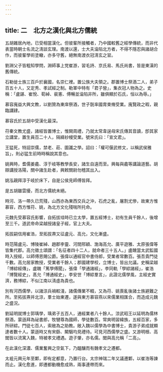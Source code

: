 ```yaml
---
---
---
```

title: 二　北方之漢化與北方儒統
---




五胡雜居內地，已受相當漢化。但彼輩所接觸者，乃中國較舊之經學傳統，而非代表當時朝士名流之淸談玄理。南渡以還，士大夫淪陷北方者，不得不隱忍與諸胡合作，而彼輩學術塗轍，亦多守舊，絕無南渡衣冠淸玄之習。

劉淵父子皆粗知學問，淵師事上党崔游，習毛詩、京氏易、馬氏尚書，皆是東漢的舊傳統。

石勒徙士族三百戶於襄國，名崇仁裡。置公族大夫領之。郡置博士祭酒二人，弟子百五十人，又定秀、孝試經之制。勒軍中特有「君子營」，集衣冠人物為之。史稱：「盧諶、崔悅、荀綽、裴憲、傅暢並淪陷非所，雖俱顯於石氏，恒以為辱。」

慕容廆益大興文教，以劉贊為東庠祭酒，世子皝率國胄束脩受業。廆覽政之暇，親臨講肄。

慕容氏於五胡中受漢化最深。

苻秦文教尤盛，諸經皆置博士，惟闕周禮，乃就太常韋逞母宋氏傳其音讀，卽其家立講堂，置生員百二十人，隔絳紗幔受業。號宋氏曰：「宣文君」。

王猛死，特詔崇儒，禁老、莊、圖讖之學。詔曰：「權可偃武修文，以稱武侯雅旨」，則必猛生前時時稱說其意也。

姚興時，耆儒姜龕、淳于岐等教學長安，諸生自遠而至。興每與龕等講論道藝。胡辯講授洛陽，關中諸生赴者，興敕關尉勿稽其出入。

姚泓親拜淳于岐於床下，自是公侯見師傅皆拜。

是五胡雖雲擾，而北方儒統未絕。

時河、洛一帶久已荒殘，山西亦為東西交兵之沖，石虎之亂，屠割尤慘，故東方惟慕容，西方惟苻、姚，為北方文化殘喘所托命。

元魏先受慕容氏影響，自拓拔珪時已立太學，置五經博士，初有生員千餘人，後增至三千。道武帝命梁越授諸皇子經，官上大夫。

拓拔嗣信用崔浩，至拓拔燾又征盧元、高允，文化漸盛。

時范陽盧元、博陵崔綽、趙郡李靈、河間邢穎、渤海高允、廣平遊雅、太原張偉等皆集代郡。高允徵土頌謂：「名征者四十二人，就命者三十五人。」盧醜當太武監國時入授經，以師傅恩賜公爵。張偉以通經官中書侍郎，受業者常數百。張吾貴門徒千數。高允居家教授，受業者千餘人；郡國建學校，立博士，皆出允議。史稱梁越「博綜經傳」，盧醜「篤學傅聞」，張偉「學通諸經」，李同軌「學綜諸經」，崔浩「博覽經史」，髙允「博通經史」，李安世「博綜羣言」，此證北儒學風，主經史實濟，務博綜，不似江南以淸虛為貴也。

別有河西儒學，以諸涼兵禍較淺，諸儒傳業不輟，又為苻、姚喪亂後諸士族避難之所。至拓拔燾并北涼，羣士始東遷，遂與東方慕容燕以來儒業相匯合，而造成元魏之盛況。

劉延明就博士郭瑀學，瑀弟子五百人，通經業者八十餘人。涼武昭王以延明為儒林祭酒，蒙遜拜為祕書郎，牧犍尊為國師，學徒數百。常爽明習緯族，五經百家，多所研綜。門徒七百人，索敞為之助教。敞入魏以儒學為中書博士，貴游子弟成就顯達者數十人。蒙遜時又有宋繇、闞駰均見禮待。可見河西儒學之盛。又游明根、高閭皆以流寓入魏，特被孝文禮遇。遊子肇，亦名儒。閭與高允稱「二高」。

在此漢化深濃、儒業奮興之空氣下，乃醞釀而有魏孝文之遷都。

太袓元興元年至鄴，即有定都意，乃置行台。太宗神瑞二年又議遷鄴，以崔浩等諫而止。漢化愈進，即遷都動機愈成熟，兩事連帶而來。